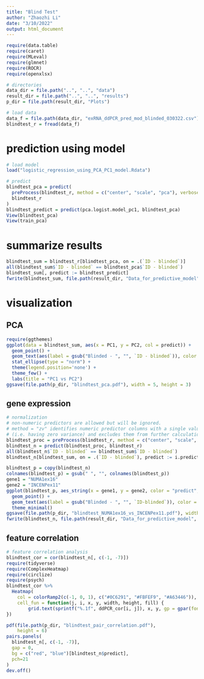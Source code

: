 ```yaml
---
title: "Blind Test"
author: "Zhaozhi Li"
date: "3/10/2022"
output: html_document
---
```


```r
require(data.table)
require(caret)
require(MLeval)
require(glmnet)
require(ROCR)
require(openxlsx)

# directories
data_dir = file.path("..", "..", "data")
result_dir = file.path("..", "..", "results")
p_dir = file.path(result_dir, "Plots")

# load data
data_f = file.path(data_dir, "exRNA_ddPCR_pred_mod_blinded_030322.csv")
blindtest_r = fread(data_f)
```

# prediction using model
```r
# load model
load("logistic_regression_using_PCA_PC1_model.Rdata")

# predict
blindtest_pca = predict(
  preProcess(blindtest_r, method = c("center", "scale", "pca"), verbose = TRUE, pcaComp = 4),
  blindtest_r
)  
blindtest_predict = predict(pca.logist.model_pc1, blindtest_pca)
View(blindtest_pca)
View(train_pca)
```


# summarize results
```r
blindtest_sum = blindtest_r[blindtest_pca, on = .(`ID - blinded`)]
all(blindtest_sum$`ID - blinded` == blindtest_pca$`ID - blinded`)
blindtest_sum[, predict := blindtest_predict]
fwrite(blindtest_sum, file.path(result_dir, "Data_for_predictive_model", "exRNA_ddPCR_pred_mod_blinded_prediction.csv"))
```


# visualization
## PCA
```r
require(ggthemes)
ggplot(data = blindtest_sum, aes(x = PC1, y = PC2, col = predict)) + 
  geom_point() + 
  geom_text(aes(label = gsub("Blinded - ", "", `ID - blinded`)), color = "black") +
  stat_ellipse(type = "norm") +
  theme(legend.position='none') +
  theme_few() +
  labs(title = "PC1 vs PC2")
ggsave(file.path(p_dir, "blindtest_pca.pdf"), width = 5, height = 3)
```
## gene expression
```r
# normalization
# non-numeric predictors are allowed but will be ignored.
# method = "zv" identifies numeric predictor columns with a single value 
# (i.e. having zero variance) and excludes them from further calculations. 
blindtest_proc = preProcess(blindtest_r, method = c("center", "scale", "zv"), verbose = TRUE)
blindtest_n = predict(blindtest_proc, blindtest_r)
all(blindtest_n$`ID - blinded` == blindtest_sum$`ID - blinded`)
blindtest_n[blindtest_sum, on = .(`ID - blinded`), predict := i.predict]

blindtest_p = copy(blindtest_n)
colnames(blindtest_p) = gsub(" ", "", colnames(blindtest_p))
gene1 = "NUMA1ex16"
gene2 = "INCENPex11"
ggplot(blindtest_p, aes_string(x = gene1, y = gene2, color = "predict", goup = "predict")) +
  geom_point() +
  geom_text(aes(label = gsub("Blinded - ", "", `ID-blinded`)), color = "black") +
  theme_minimal()
ggsave(file.path(p_dir, "blindtest_NUMA1ex16_vs_INCENPex11.pdf"), width = 5, height = 3)
fwrite(blindtest_n, file.path(result_dir, "Data_for_predictive_model", "exRNA_ddPCR_pred_mod_blinded_normalized.expression.csv"))
```

## feature correlation
```r
# feature correlation analysis
blindtest_cor = cor(blindtest_n[, c(-1, -7)])
require(tidyverse)
require(ComplexHeatmap)
require(circlize)
require(psych)
blindtest_cor %>% 
  Heatmap(
    col = colorRamp2(c(-1, 0, 1), c("#0C6291", "#FBFEF9", "#A63446")),
    cell_fun = function(j, i, x, y, width, height, fill) {
        grid.text(sprintf("%.1f", ddPCR_cor[i, j]), x, y, gp = gpar(fontsize = 10))
})

pdf(file.path(p_dir, "blindtest_pair_correlation.pdf"),
    height = 6)
pairs.panels(
  blindtest_n[, c(-1, -7)],
  gap = 0,
  bg = c("red", "blue")[blindtest_n$predict],
  pch=21
)
dev.off()
```

